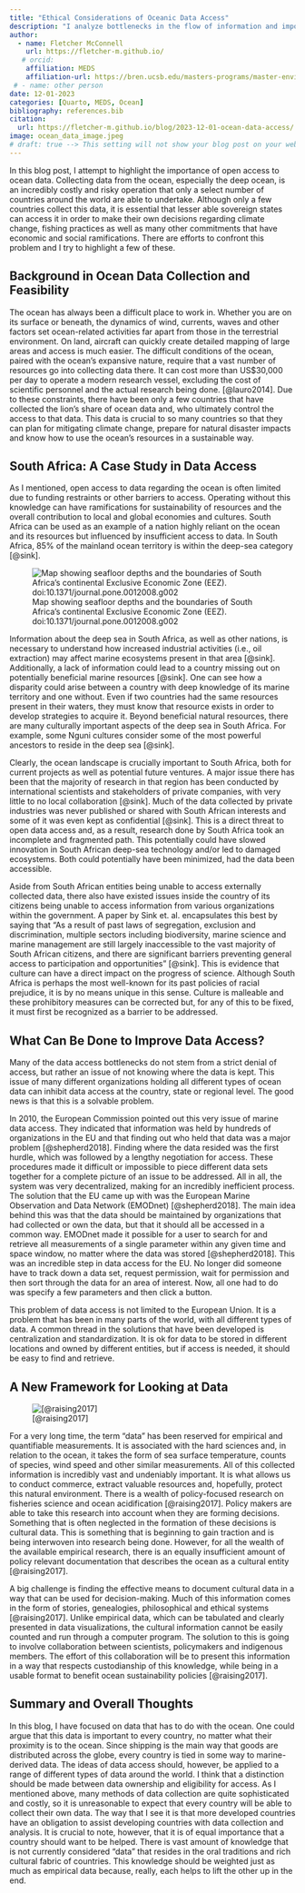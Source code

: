 ```yaml
---
title: "Ethical Considerations of Oceanic Data Access"
description: "I analyze bottlenecks in the flow of information and important ethical consideratons in regards to ocean data"
author:
  - name: Fletcher McConnell
    url: https://fletcher-m.github.io/
   # orcid:
    affiliation: MEDS
    affiliation-url: https://bren.ucsb.edu/masters-programs/master-environmental-data-science/academics-meds
 # - name: other person
date: 12-01-2023
categories: [Quarto, MEDS, Ocean]
bibliography: references.bib
citation:
  url: https://fletcher-m.github.io/blog/2023-12-01-ocean-data-access/
image: ocean_data_image.jpeg
# draft: true --> This setting will not show your blog post on your website but you can still see from url
---
```


In this blog post, I attempt to highlight the importance of open access to ocean data. Collecting data from the ocean, especially the deep ocean, is an incredibly costly and risky operation that only a select number of countries around the world are able to undertake. Although only a few countries collect this data, it is essential that lesser able sovereign states can access it in order to make their own decisions regarding climate change, fishing practices as well as many other commitments that have economic and social ramifications. There are efforts to confront this problem and I try to highlight a few of these.  

## Background in Ocean Data Collection and Feasibility

The ocean has always been a difficult place to work in. Whether you are on its surface or beneath, the dynamics of wind, currents, waves and other factors set ocean-related activities far apart from those in the terrestrial environment. On land, aircraft can quickly create detailed mapping of large areas and access is much easier. The difficult conditions of the ocean, paired with the ocean's expansive nature, require that a vast number of resources go into collecting data there. It can cost more than US\$30,000 per day to operate a modern research vessel, excluding the cost of scientific personnel and the actual research being done. [@lauro2014]. Due to these constraints, there have been only a few countries that have collected the lion's share of ocean data and, who ultimately control the access to that data. This data is crucial to so many countries so that they can plan for mitigating climate change, prepare for natural disaster impacts and know how to use the ocean's resources in a sustainable way.

## South Africa: A Case Study in Data Access

As I mentioned, open access to data regarding the ocean is often limited due to funding restraints or other barriers to access. Operating without this knowledge can have ramifications for sustainability of resources and the overall contribution to local and global economies and cultures. South Africa can be used as an example of a nation highly reliant on the ocean and its resources but influenced by insufficient access to data. In South Africa, 85% of the mainland ocean territory is within the deep-sea category [@sink].

![Map showing seafloor depths and the boundaries of South Africa's continental Exclusive Economic Zone (EEZ). doi:10.1371/journal.pone.0012008.g002](Map-showing-seafloor-depths-and-the-boundaries-of-South-Africas-continental-Exclusive.png)

Information about the deep sea in South Africa, as well as other nations, is necessary to understand how increased industrial activities (i.e., oil extraction) may affect marine ecosystems present in that area [@sink]. Additionally, a lack of information could lead to a country missing out on potentially beneficial marine resources [@sink]. One can see how a disparity could arise between a country with deep knowledge of its marine territory and one without. Even if two countries had the same resources present in their waters, they must know that resource exists in order to develop strategies to acquire it. Beyond beneficial natural resources, there are many culturally important aspects of the deep sea in South Africa. For example, some Nguni cultures consider some of the most powerful ancestors to reside in the deep sea [@sink].

Clearly, the ocean landscape is crucially important to South Africa, both for current projects as well as potential future ventures. A major issue there has been that the majority of research in that region has been conducted by international scientists and stakeholders of private companies, with very little to no local collaboration [@sink]. Much of the data collected by private industries was never published or shared with South African interests and some of it was even kept as confidential [@sink]. This is a direct threat to open data access and, as a result, research done by South Africa took an incomplete and fragmented path. This potentially could have slowed innovation in South African deep-sea technology and/or led to damaged ecosystems. Both could potentially have been minimized, had the data been accessible.

Aside from South African entities being unable to access externally collected data, there also have existed issues inside the country of its citizens being unable to access information from various organizations within the government. A paper by Sink et. al. encapsulates this best by saying that "As a result of past laws of segregation, exclusion and discrimination, multiple sectors including biodiversity, marine science and marine management are still largely inaccessible to the vast majority of South African citizens, and there are significant barriers preventing general access to participation and opportunities" [@sink]. This is evidence that culture can have a direct impact on the progress of science. Although South Africa is perhaps the most well-known for its past policies of racial prejudice, it is by no means unique in this sense. Culture is malleable and these prohibitory measures can be corrected but, for any of this to be fixed, it must first be recognized as a barrier to be addressed.

## What Can Be Done to Improve Data Access?

Many of the data access bottlenecks do not stem from a strict denial of access, but rather an issue of not knowing where the data is kept. This issue of many different organizations holding all different types of ocean data can inhibit data access at the country, state or regional level. The good news is that this is a solvable problem.

In 2010, the European Commission pointed out this very issue of marine data access. They indicated that information was held by hundreds of organizations in the EU and that finding out who held that data was a major problem [@shepherd2018]. Finding where the data resided was the first hurdle, which was followed by a lengthy negotiation for access. These procedures made it difficult or impossible to piece different data sets together for a complete picture of an issue to be addressed. All in all, the system was very decentralized, making for an incredibly inefficient process. The solution that the EU came up with was the European Marine Observation and Data Network (EMODnet) [@shepherd2018]. The main idea behind this was that the data should be maintained by organizations that had collected or own the data, but that it should all be accessed in a common way. EMODnet made it possible for a user to search for and retrieve all measurements of a single parameter within any given time and space window, no matter where the data was stored [@shepherd2018]. This was an incredible step in data access for the EU. No longer did someone have to track down a data set, request permission, wait for permission and then sort through the data for an area of interest. Now, all one had to do was specify a few parameters and then click a button.

This problem of data access is not limited to the European Union. It is a problem that has been in many parts of the world, with all different types of data. A common thread in the solutions that have been developed is centralization and standardization. It is ok for data to be stored in different locations and owned by different entities, but if access is needed, it should be easy to find and retrieve.

## A New Framework for Looking at Data

![\[\@raising2017\]](cultural_ocean.jpeg){alt="[@raising2017]"}

For a very long time, the term "data" has been reserved for empirical and quantifiable measurements. It is associated with the hard sciences and, in relation to the ocean, it takes the form of sea surface temperature, counts of species, wind speed and other similar measurements. All of this collected information is incredibly vast and undeniably important. It is what allows us to conduct commerce, extract valuable resources and, hopefully, protect this natural environment. There is a wealth of policy-focused research on fisheries science and ocean acidification [@raising2017]. Policy makers are able to take this research into account when they are forming decisions. Something that is often neglected in the formation of these decisions is cultural data. This is something that is beginning to gain traction and is being interwoven into research being done. However, for all the wealth of the available empirical research, there is an equally insufficient amount of policy relevant documentation that describes the ocean as a cultural entity [@raising2017].

A big challenge is finding the effective means to document cultural data in a way that can be used for decision-making. Much of this information comes in the form of stories, genealogies, philosophical and ethical systems [@raising2017]. Unlike empirical data, which can be tabulated and clearly presented in data visualizations, the cultural information cannot be easily counted and run through a computer program. The solution to this is going to involve collaboration between scientists, policymakers and indigenous members. The effort of this collaboration will be to present this information in a way that respects custodianship of this knowledge, while being in a usable format to benefit ocean sustainability policies [@raising2017].

## Summary and Overall Thoughts

In this blog, I have focused on data that has to do with the ocean. One could argue that this data is important to every country, no matter what their proximity is to the ocean. Since shipping is the main way that goods are distributed across the globe, every country is tied in some way to marine-derived data. The ideas of data access should, however, be applied to a range of different types of data around the world. I think that a distinction should be made between data ownership and eligibility for access. As I mentioned above, many methods of data collection are quite sophisticated and costly, so it is unreasonable to expect that every country will be able to collect their own data. The way that I see it is that more developed countries have an obligation to assist developing countries with data collection and analysis. It is crucial to note, however, that it is of equal importance that a country should want to be helped. There is vast amount of knowledge that is not currently considered "data" that resides in the oral traditions and rich cultural fabric of countries. This knowledge should be weighted just as much as empirical data because, really, each helps to lift the other up in the end.

